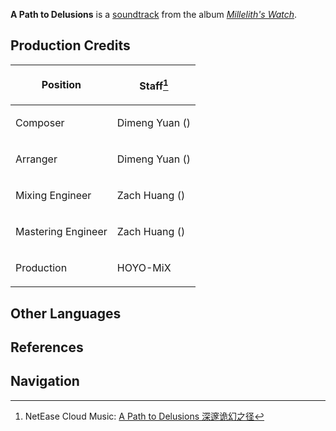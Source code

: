 {{Soundtrack Infobox
|title          =
|image          = Millelith's Watch.png
|album          = Millelith's Watch
|disc           = 2
|number         = 32
|featured       =
|featured2      =
|featured3      =
|featured_disc  =
|featured_disc2 =
|featured_disc3 =
|youtube_id     = U0cR9WSyd8c
|spotify_id     = 0tIXPYgs5PXpN566tcmIbq
|played_in      = The Chasm: Underground Mines;The Glowing Narrows
|during         = [[The Glowing Narrows]]
|domain         =
|previous       = The Long Lost Days
|next           = A Route to Fantasies
}}
'''A Path to Delusions''' is a [[soundtrack]] from the album ''[[Millelith's Watch]]''.

==Production Credits==
{| class="wikitable" style="text-align:left; height:0.5em"
! Position
! Staff<ref>NetEase Cloud Music: [https://music.163.com/#/song?id=1956543018 A Path to Delusions 深邃诡幻之径]</ref>
|-
! Composer
| Dimeng Yuan ({{zh|苑迪萌}})
|-
! Arranger
| Dimeng Yuan ({{zh|苑迪萌}})
|-
! Mixing Engineer
| Zach Huang ({{zh|黄巍}})
|-
! Mastering Engineer
| Zach Huang ({{zh|黄巍}})
|-
! Production
| HOYO-MiX
|}
<!--
==Videos==
<gallery hideaddbutton="true" captionalign="center">
</gallery>
==Trivia==
-->
==Other Languages==
{{Other Languages
|en      = A Path to Delusions
|zhs     = 深邃诡幻之径
|zhs_rm  = Shēnsuì Guǐhuàn zhī Jìng
|zhs_tl   = 
|ja      = 幽邃怪奇の道
|ja_rm   = Yuusui Kaiki no Michi{{Assumed}}
|ja_tl   = A Secluded Mysterious Path
|tr      = 
|tr_tl   = 
|it      = 
|it_tl   = 
}}

==References==
{{Reflist}}

==Navigation==
{{Soundtrack Navbox|Millelith's Watch}}